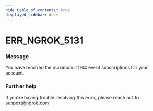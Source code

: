```yaml
---
hide_table_of_contents: true
displayed_sidebar: docs
---
```



# ERR_NGROK_5131

### Message

You have reached the maximum of `MAX` event subscriptions for your account.

### Further help

If you're having trouble resolving this error, please reach out to [support@ngrok.com](mailto:support@ngrok.com?subject=Help%20with%20ERR_NGROK_5131)

<ErrorDetails error="err_ngrok_5131" />
